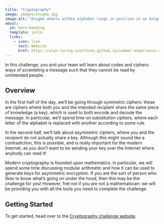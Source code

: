 ```yaml
---
title: "Cryptography"
image: images/enigma.jpg
image-alt: "Enigma wheels within alphabet rings in position in an Enigma scrambler, Ted Coles, 2011, Wikimedia Commons, CC0 1.0"
about:
  id: hero-heading
  template: jolla
  links:
    - icon: link
      text: Website
      href: https://alan-turing-institute.github.io/summer-experience-challenges/cryptography/
---
```


:::{#hero-heading}

In this challenge, you and your team will learn about codes and ciphers: ways of scrambling a message such that they cannot be read by unintended people.

## Overview

In the first half of the day, we’ll be going through symmetric ciphers: these are ciphers where both you and the intended recipient share the same piece of knowledge (a key), which is used to both encode and decode the message. In particular, we’ll spend time on substitution ciphers, where each letter of the alphabet is replaced with another according to some rule.

In the second half, we’ll talk about asymmetric ciphers, where you and the recipient do not actually share a key. Although this might sound like a contradiction, this is possible, and is really important for the modern Internet, as you don’t want to be sending your key over the Internet where anybody can read it!

Modern cryptography is founded upon mathematics: in particular, we will spend some time discussing modular arithmetic and how it can be used to generate keys for asymmetric encryption.
If you are the sort of person who likes to know what’s going on under the hood, then this may be the challenge for you!
However, fret not if you are not a mathematician: we will be providing you with all the tools you need to complete the challenge.

## Getting Started

To get started, head over to the [Cryptography challenge website](https://alan-turing-institute.github.io/summer-experience-challenges/cryptography/).

:::
